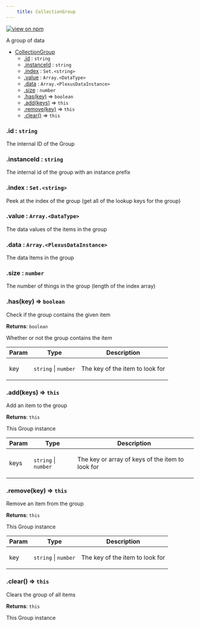 ```yaml
--- 
	title: CollectionGroup 
--- 
```


[![view on npm](http://img.shields.io/npm/v/@plexusjs/core.svg)](https://www.npmjs.org/package/@plexusjs/core)

A group of data


* [CollectionGroup](#CollectionGroup)
    * [.id](#CollectionGroup+id) : <code>string</code>
    * [.instanceId](#CollectionGroup+instanceId) : <code>string</code>
    * [.index](#CollectionGroup+index) : <code>Set.&lt;string&gt;</code>
    * [.value](#CollectionGroup+value) : <code>Array.&lt;DataType&gt;</code>
    * [.data](#CollectionGroup+data) : <code>Array.&lt;PlexusDataInstance&gt;</code>
    * [.size](#CollectionGroup+size) : <code>number</code>
    * [.has(key)](#CollectionGroup+has) ⇒ <code>boolean</code>
    * [.add(keys)](#CollectionGroup+add) ⇒ <code>this</code>
    * [.remove(key)](#CollectionGroup+remove) ⇒ <code>this</code>
    * [.clear()](#CollectionGroup+clear) ⇒ <code>this</code>

<a name="CollectionGroup+id"></a>

### .id : <code>string</code>
<p>The internal ID of the Group</p>

<a name="CollectionGroup+instanceId"></a>

### .instanceId : <code>string</code>
<p>The internal id of the group with an instance prefix</p>

<a name="CollectionGroup+index"></a>

### .index : <code>Set.&lt;string&gt;</code>
<p>Peek at the index of the group (get all of the lookup keys for the group)</p>

<a name="CollectionGroup+value"></a>

### .value : <code>Array.&lt;DataType&gt;</code>
<p>The data values of the items in the group</p>

<a name="CollectionGroup+data"></a>

### .data : <code>Array.&lt;PlexusDataInstance&gt;</code>
<p>The data Items in the group</p>

<a name="CollectionGroup+size"></a>

### .size : <code>number</code>
<p>The number of things in the group (length of the index array)</p>

<a name="CollectionGroup+has"></a>

### .has(key) ⇒ <code>boolean</code>
<p>Check if the group contains the given item</p>

**Returns**: <code>boolean</code> <p>Whether or not the group contains the item</p>  

| Param | Type | Description |
| --- | --- | --- |
| key | <code>string</code> \| <code>number</code> | <p>The key of the item to look for</p> |

<a name="CollectionGroup+add"></a>

### .add(keys) ⇒ <code>this</code>
<p>Add an item to the group</p>

**Returns**: <code>this</code> <p>This Group instance</p>  

| Param | Type | Description |
| --- | --- | --- |
| keys | <code>string</code> \| <code>number</code> | <p>The key or array of keys of the item to look for</p> |

<a name="CollectionGroup+remove"></a>

### .remove(key) ⇒ <code>this</code>
<p>Remove an item from the group</p>

**Returns**: <code>this</code> <p>This Group instance</p>  

| Param | Type | Description |
| --- | --- | --- |
| key | <code>string</code> \| <code>number</code> | <p>The key of the item to look for</p> |

<a name="CollectionGroup+clear"></a>

### .clear() ⇒ <code>this</code>
<p>Clears the group of all items</p>

**Returns**: <code>this</code> <p>This Group instance</p>  
